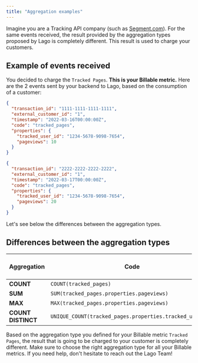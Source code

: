 ```yaml
---
title: "Aggregation examples"
---
```


Imagine you are a Tracking API company (such as
[Segment.com](https://www.segment.com/)). For the same events received, the
result provided by the aggregation types proposed by Lago is completely
different. This result is used to charge your customers.

## Example of events received[](#example-of-events-received "Direct link to heading")

You decided to charge the `Tracked Pages`. **This is your Billable metric.**
Here are the 2 events sent by your backend to Lago, based on the consumption of
a customer:

```json Event received n°1
{
  "transaction_id": "1111-1111-1111-1111",
  "external_customer_id": "1",
  "timestamp": "2022-03-16T00:00:00Z",
  "code": "tracked_pages",
  "properties": {
    "tracked_user_id": "1234-5678-9098-7654",
    "pageviews": 10
  }
}
```

```json Event received n°2
{
  "transaction_id": "2222-2222-2222-2222",
  "external_customer_id": "1",
  "timestamp": "2022-03-17T00:00:00Z",
  "code": "tracked_pages",
  "properties": {
    "tracked_user_id": "1234-5678-9098-7654",
    "pageviews": 20
  }
}
```

Let's see below the differences between the aggregation types.

## Differences between the aggregation types[](#differences-between-the-aggregation-types "Direct link to heading")

| Aggregation        | Code                                                     | Units to be charged |
| ------------------ | -------------------------------------------------------- | ------------------- |
| **COUNT**          | `COUNT(tracked_pages)`                                   | 2                   |
| **SUM**            | `SUM(tracked_pages.properties.pageviews)`                | 30                  |
| **MAX**            | `MAX(tracked_pages.properties.pageviews)`                | 20                  |
| **COUNT DISTINCT** | `UNIQUE_COUNT(tracked_pages.properties.tracked_user_id)` | 1                   |

Based on the aggregation type you defined for your Billable metric
`Tracked Pages`, the result that is going to be charged to your customer is
completely different. Make sure to choose the right aggregation type for all
your Billable metrics. If you need help, don't hesitate to reach out the Lago
Team!
